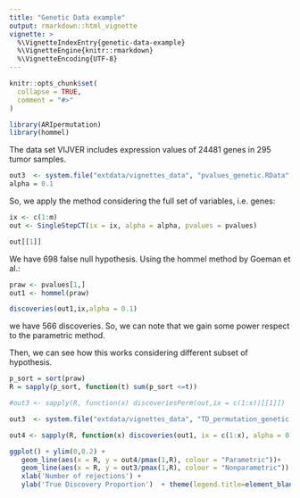 ```yaml
---
title: "Genetic Data example"
output: rmarkdown::html_vignette
vignette: >
  %\VignetteIndexEntry{genetic-data-example}
  %\VignetteEngine{knitr::rmarkdown}
  %\VignetteEncoding{UTF-8}
---
```


```r
knitr::opts_chunk$set(
  collapse = TRUE,
  comment = "#>"
)
```

```r
library(ARIpermutation)
library(hommel)
```

The data set VIJVER includes expression values of 24481 genes in 295 tumor samples. 

```r
out3  <- system.file("extdata/vignettes_data", "pvalues_genetic.RData", package = "ARIpermutation")
alpha = 0.1
```

So, we apply the method considering the full set of variables, i.e. genes:

```r
ix <- c(1:m)
out <- SingleStepCT(ix = ix, alpha = alpha, pvalues = pvalues)

out[[1]]
```

We have $698$ false null hypothesis. Using the hommel method by Goeman et al.:

```r

praw <- pvalues[1,]
out1 <- hommel(praw)

discoveries(out1,ix,alpha = 0.1)
```

we have $566$ discoveries. So, we can note that we gain some power respect to the parametric method.

Then, we can see how this works considering different subset of hypothesis.

```r
p_sort = sort(praw)
R = sapply(p_sort, function(t) sum(p_sort <=t)) 

#out3 <- sapply(R, function(x) discoveriesPerm(out,ix = c(1:x))[[1]])

out3  <- system.file("extdata/vignettes_data", "TD_permutation_genetic.RData", package = "ARIpermutation")

out4 <- sapply(R, function(x) discoveries(out1, ix = c(1:x), alpha = 0.1))

ggplot() + ylim(0,0.2) +
   geom_line(aes(x = R, y = out4/pmax(1,R), colour = "Parametric"))+ 
   geom_line(aes(x = R, y = out3/pmax(1,R), colour = "Nonparametric")) +
   xlab('Number of rejections') +
   ylab('True Discovery Proportion')  + theme(legend.title=element_blank())

```




